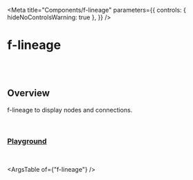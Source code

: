 
<Meta
  title="Components/f-lineage"
  parameters={{
    controls: { hideNoControlsWarning: true },
  }}
/>

# f-lineage

<br />
<br />

## Overview

<f-div direction="column" gap="x-small" height="hug-content">
  <f-icon-button icon="i-delete" type="transparent"></f-icon-button>
  <f-icon-button icon="i-edit" type="transparent"></f-icon-button>
</f-div>

f-lineage to display nodes and connections.

<br />

### [Playground](/story/components-f-lineage--playground)

<Canvas>
  <Story
    name="Playground"
    argTypes={{
      direction: {
        control: "select",
        options: ["horizontal", "vertical"],
      },
      data: {
        control: "object",
      },
      padding: {
        control: "number",
      },
      gap: {
        control: "number",
      },
      ["node-size"]: {
        control: "object",
      },
      ["children-node-size"]: {
        control: "object",
      },
      ["max-childrens"]: {
        control: "number",
      },
    }}
    args={{
      direction: "horizontal",
      padding: 28,
      gap: 100,
      ["node-size"]: { width: 200, height: 52 },
      ["children-node-size"]: { width: 200, height: 32 },
      ["max-childrens"]: 8,
      ["node-template"]: `
	  <f-div style="position:absolute;top:-20px;z-index:1;" gap="x-small">
	   <f-tag label="Construction" state="primary" size="small" ></f-tag>
	   <f-tag label="Cat" size="small" counter="35"></f-tag>
	 </f-div>
	  <f-div
        state=\${node.id==="Max"?'custom,#006ecc':'secondary'}
        width="100%"
        height="100%"
        padding="none medium"
        align="middle-left"
        variant="curved"
        gap="small"
        \${node.children && !node.hideChildren ? 'border="small solid default bottom"' : ""}
      >
	  	<f-icon-button icon="i-table" state="neutral"></f-icon-button>
        <f-div direction="column" height="hug-content" align="middle-left">
          <f-text variant="code" size="large" ellipsis>\${node.id}</f-text>
          <f-text variant="code" size="small" ellipsis
            >x: \${node.x}, y: \${node.y}</f-text
          >
        </f-div>
		\${node.childrenToggle}
      </f-div>`,
      ["children-node-template"]: `<f-div
          state="secondary"
          width="100%"
          height="100%"
          padding="none medium"
          align="middle-left"
          gap="small"
          border="small solid default bottom"
        >
          <f-icon source="i-hashtag" size="small"></f-icon>
          <f-text variant="code" size="medium" ellipsis>\${node.id}</f-text>
        </f-div>`,
      links: [
        {
          from: "Tony",
          to: "Charlie",
        },
        {
          from: "Charlie",
          to: "Tony",
        },
        {
          from: "Max",
          to: "Charlie",
        },
        {
          from: "Calvin",
          to: "Hansen",
        },
        {
          from: "Brooke",
          to: "Tamara",
        },
        {
          from: "Calvin",
          to: "Bradley",
        },
        {
          from: "Tamara",
          to: "Bradley",
        },
        {
          from: "Charlie",
          to: "Roger",
        },
        {
          from: "Charlie",
          to: "Brooke",
        },
        {
          from: "Bradley",
          to: "John",
        },
        {
          from: "Bradley",
          to: "Tim",
        },
        {
          from: "Bradley",
          to: "Sam",
        },
        {
          from: "Bradley",
          to: "Rex",
        },
        {
          from: "Rex",
          to: "Bradley",
        },
        {
          from: "Roger",
          to: "Calvin",
        },
        {
          from: "Charlie",
          to: "Alicen",
        },
        {
          from: "Alicen",
          to: "Jennifer",
        },
        {
          from: "Jennifer",
          to: "John",
        },
        {
          from: "child1",
          to: "Tim",
        },
        {
          from: "Rex",
          to: "Pat",
        },
        {
          from: "A",
          to: "B",
        },
        {
          from: "Brooke",
          to: "child1",
        },
        {
          from: "mchild1",
          to: "child2",
        },
      ],
      nodes: {
        Calvin: {
          data: {
            email: "abc@cldcvr.com",
            mobile: "+91-12345 67890",
            name: "Calvin",
          },
          children: [
            {
              id: "child1",
              click: function (event, node) {
                console.log("Child Node Clicked", event, node);
              },
              rightClick: function (event, node) {
                console.log("Child Node Right Clicked", event, node);
              },
            },
            {
              id: "child2",
            },
            {
              id: "child3",
            },
            {
              id: "child4",
            },
            {
              id: "child5",
            },
            {
              id: "child6",
            },
            {
              id: "child7",
            },
            {
              id: "child8",
            },
            {
              id: "child9",
            },
            {
              id: "child10",
            },
            {
              id: "child11",
            },
            {
              id: "child12",
            },
            {
              id: "child13",
            },
            {
              id: "child14",
            },
            {
              id: "child15",
            },
            {
              id: "child16",
            },
          ],
          click: function (event, node) {
            console.log("Node Clicked", event, node);
          },
          rightClick: function (event, node) {
            console.log("Node Right Clicked", event, node);
          },
        },
        Hansen: {
          data: {
            email: "abc@cldcvr.com",
            mobile: "+91-12345 67890",
            name: "Hansen",
          },
          children: [
            {
              id: "hchild1",
            },
          ],
        },
        Alicen: {
          data: {
            email: "abc@cldcvr.com",
            mobile: "+91-12345 67890",
            name: "Alicen",
          },
        },
        Jennifer: {
          data: {
            email: "abc@cldcvr.com",
            mobile: "+91-12345 67890",
            name: "Jennifer",
          },
        },
        Brooke: {
          data: {
            email: "abc@cldcvr.com",
            mobile: "+91-12345 67890",
            name: "Brooke",
          },
        },
        Tamara: {
          data: {
            email: "abc@cldcvr.com",
            mobile: "+91-12345 67890",
            name: "Tamara",
          },
        },
        Bradley: {
          data: {
            email: "abc@cldcvr.com",
            mobile: "+91-12345 67890",
            name: "Bradley",
          },
        },
        Roger: {
          data: {
            email: "abc@cldcvr.com",
            mobile: "+91-12345 67890",
            name: "Roger",
          },
        },
        Max: {
          data: {
            email: "abc@cldcvr.com",
            mobile: "+91-12345 67890",
            name: "Max",
          },
          hideChildren: false,
          children: [
            {
              id: "mchild1",
            },
            {
              id: "mchild2",
            },
            {
              id: "mchild3",
            },
            {
              id: "mchild4",
            },
            {
              id: "mchild5",
            },
            {
              id: "mchild6",
            },
            {
              id: "mchild7",
            },
            {
              id: "mchild8",
            },
            {
              id: "mchild9",
            },
            {
              id: "mchild10",
            },
            {
              id: "mchild11",
            },
            {
              id: "mchild12",
            },
            {
              id: "mchild13",
            },
            {
              id: "mchild14",
            },
            {
              id: "mchild15",
            },
            {
              id: "mchild16",
            },
          ],
        },
        Tony: {
          data: {
            email: "abc@cldcvr.com",
            mobile: "+91-12345 67890",
            name: "Tony",
          },
          template: ` <f-div
        state="custom,#284376"
        width="100%"
        height="100%"
        padding="none medium"
        align="middle-left"
        variant="curved"
        gap="small"
		style="border-radius:100px;"
        \${node.children ? 'border="small solid default bottom"' : ""}
      >
        <f-icon-button icon="i-user"></f-icon-button>
        <f-div direction="column" height="hug-content" align="middle-left">
          <f-text variant="code" size="large" ellipsis>\${node.id}</f-text>
          <f-text variant="code" size="small" ellipsis
            >x: \${node.x}, y: \${node.y}</f-text
          >
        </f-div>
		\${node.childrenToggle}
      </f-div>`,
        },
        Charlie: {
          data: {
            email: "abc@cldcvr.com",
            mobile: "+91-12345 67890",
            name: "Roger",
          },
        },
        John: {
          data: {
            email: "abc@cldcvr.com",
            mobile: "+91-12345 67890",
            name: "John",
          },
        },
        Tim: {
          data: {
            email: "abc@cldcvr.com",
            mobile: "+91-12345 67890",
            name: "Tim",
          },
        },
        Sam: {
          data: {
            email: "abc@cldcvr.com",
            mobile: "+91-12345 67890",
            name: "Sam",
          },
        },
        Rex: {
          data: {
            email: "abc@cldcvr.com",
            mobile: "+91-12345 67890",
            name: "Rex",
          },
        },
        Pat: {
          data: {
            email: "abc@cldcvr.com",
            mobile: "+91-12345 67890",
            name: "Pat",
          },
        },
      },
    }}
  >
    {(args) => {
      const handleReady = (e) => {
        console.log("Got ready event", e);
      };
      //  const data = lineageDataGenerator();
      return html`<f-lineage
        .direction=${args.direction}
        .padding=${args.padding}
        .gap=${args.gap}
        .node-size=${args["node-size"]}
        .children-node-size=${args["children-node-size"]}
        .max-childrens=${args["max-childrens"]}
        .node-template=${args["node-template"]}
        .children-node-template=${args["children-node-template"]}
        .links=${args.links}
        .nodes=${args.nodes}
        stager-load="1"
        @ready=${handleReady}
      ></f-lineage>`;
    }}
  </Story>
</Canvas>

<br />

<ArgsTable of={"f-lineage"} />
